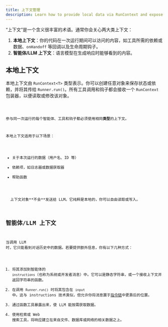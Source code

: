 ```yaml
---
title: 上下文管理
description: Learn how to provide local data via RunContext and expose context to the LLM
---
```



“上下文”是一个含义很丰富的术语。通常你会关心两大类上下文：

1. **本地上下文**：你的代码在一次运行期间可以访问的内容，如工具所需的依赖或数据、`onHandoff` 等回调以及生命周期钩子。
2. **智能体/LLM 上下文**：语言模型在生成响应时能够看到的内容。

## 本地上下文

本地上下文由 `RunContext<T>` 类型表示。你可以创建任意对象来保存状态或依赖，并将其传给 `Runner.run()`。所有工具调用和钩子都会接收一个 `RunContext` 包装器，以便读取或修改该对象。

<Code lang="typescript" code={localContextExample} title="本地上下文示例" />

参与同一次运行的每个智能体、工具和钩子都必须使用相同**类型**的上下文。

本地上下文适用于以下场景：

- 关于本次运行的数据（用户名、ID 等）
- 依赖项，如日志器或数据获取器
- 帮助函数

<Aside type="note">
  上下文对象**不会**发送给 LLM。它纯粹是本地的，你可以自由读取或写入。
</Aside>

## 智能体/LLM 上下文

当调用 LLM 时，它只能看到对话历史中的数据。若要提供额外信息，你有以下几种方式：

1. 将其添加到智能体的 `instructions`（也称为系统或开发者消息）中。它可以是静态字符串，或一个接收上下文并返回字符串的函数。
2. 在调用 `Runner.run()` 时将其包含在 `input` 中。这与 instructions 技术类似，但允许你将消息置于[指令链](https://cdn.openai.com/spec/model-spec-2024-05-08.html#follow-the-chain-of-command)中更靠后的位置。
3. 通过函数工具暴露出来，使 LLM 能按需获取数据。
4. 使用检索或 Web 搜索工具，将响应建立在来自文件、数据库或网络的相关数据之上。
